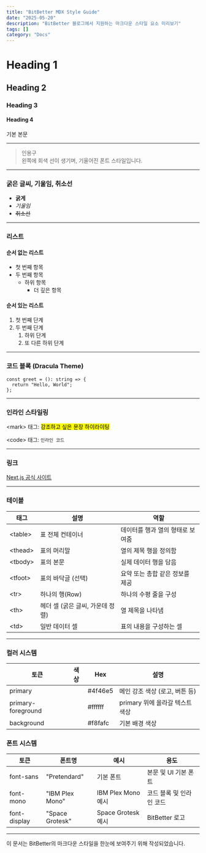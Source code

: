 ```yaml
---
title: "BitBetter MDX Style Guide"
date: "2025-05-20"
description: "BitBetter 블로그에서 지원하는 마크다운 스타일 요소 미리보기"
tags: []
category: "Docs"
---
```


# Heading 1

## Heading 2

### Heading 3

#### Heading 4

기본 본문

---

> 인용구  
> 왼쪽에 회색 선이 생기며, 기울어진 폰트 스타일입니다.

---

### 굵은 글씨, 기울임, 취소선

- **굵게**
- _기울임_
- <del>취소선</del>

---

### 리스트

#### 순서 없는 리스트

- 첫 번째 항목
- 두 번째 항목
  - 하위 항목
    - 더 깊은 항목

#### 순서 있는 리스트

1. 첫 번째 단계
2. 두 번째 단계
   1. 하위 단계
   2. 또 다른 하위 단계

---

### 코드 블록 (Dracula Theme)

```tsx
const greet = (): string => {
  return "Hello, World";
};
```

---

### 인라인 스타일링

&lt;mark&gt; 태그: <mark>강조하고 싶은 문장 하이라이팅</mark>

&lt;code&gt; 태그: <code>인라인 코드</code>

---

### 링크

[Next.js 공식 사이트](https://nextjs.org)

---

### 테이블

<table>
  <thead>
    <tr>
      <th>태그</th>
      <th>설명</th>
      <th>역할</th>
    </tr>
  </thead>
  <tbody>
    <tr>
      <td>&lt;table&gt;</td>
      <td>표 전체 컨테이너</td>
      <td>데이터를 행과 열의 형태로 보여줌</td>
    </tr>
    <tr>
      <td>&lt;thead&gt;</td>
      <td>표의 머리말</td>
      <td>열의 제목 행을 정의함</td>
    </tr>
    <tr>
      <td>&lt;tbody&gt;</td>
      <td>표의 본문</td>
      <td>실제 데이터 행을 담음</td>
    </tr>
    <tr>
      <td>&lt;tfoot&gt;</td>
      <td>표의 바닥글 (선택)</td>
      <td>요약 또는 총합 같은 정보를 제공</td>
    </tr>
    <tr>
      <td>&lt;tr&gt;</td>
      <td>하나의 행(Row)</td>
      <td>하나의 수평 줄을 구성</td>
    </tr>
    <tr>
      <td>&lt;th&gt;</td>
      <td>헤더 셀 (굵은 글씨, 가운데 정렬)</td>
      <td>열 제목을 나타냄</td>
    </tr>
    <tr>
      <td>&lt;td&gt;</td>
      <td>일반 데이터 셀</td>
      <td>표의 내용을 구성하는 셀</td>
    </tr>
  </tbody>
</table>

---

### 컬러 시스템

<table>
  <thead>
    <tr>
      <th>토큰</th>
      <th>색상</th>
      <th>Hex</th>
      <th>설명</th>
    </tr>
  </thead>
  <tbody>
    <tr>
      <td>primary</td>
      <td>
        <span
          style={{
            display: "inline-block",
            width: "1.25rem",
            height: "1.25rem",
            borderRadius: "9999px",
            backgroundColor: "#4f46e5",
            border: "1px solid #ccc",
          }}
        />
      </td>
      <td>#4f46e5</td>
      <td>메인 강조 색상 (로고, 버튼 등)</td>
    </tr>
    <tr>
      <td>primary-foreground</td>
      <td>
        <span
          style={{
            display: "inline-block",
            width: "1.25rem",
            height: "1.25rem",
            borderRadius: "9999px",
            backgroundColor: "#ffffff",
            border: "1px solid #ccc",
          }}
        />
      </td>
      <td>#ffffff</td>
      <td>primary 위에 올라갈 텍스트 색상</td>
    </tr>
    <tr>
      <td>background</td>
      <td>
        <span
          style={{
            display: "inline-block",
            width: "1.25rem",
            height: "1.25rem",
            borderRadius: "9999px",
            backgroundColor: "#f8fafc",
            border: "1px solid #ccc",
          }}
        />
      </td>
      <td>#f8fafc</td>
      <td>기본 배경 색상</td>
    </tr>
  </tbody>
</table>

### 폰트 시스템

<table>
  <thead>
    <tr>
      <th>토큰</th>
      <th>폰트명</th>
      <th>예시</th>
      <th>용도</th>
    </tr>
  </thead>
  <tbody>
    <tr>
      <td>font-sans</td>
      <td>"Pretendard"</td>
      <td style={{ fontFamily: "Pretendard" }}>기본 폰트</td>
      <td>본문 및 UI 기본 폰트</td>
    </tr>
    <tr>
      <td>font-mono</td>
      <td>"IBM Plex Mono"</td>
      <td style={{ fontFamily: "IBM Plex Mono" }}>IBM Plex Mono 예시</td>
      <td>코드 블록 및 인라인 코드</td>
    </tr>
    <tr>
      <td>font-display</td>
      <td>"Space Grotesk"</td>
      <td style={{ fontFamily: "Space Grotesk" }}>Space Grotesk 예시</td>
      <td>BitBetter 로고</td>
    </tr>
  </tbody>
</table>

---

이 문서는 BitBetter의 마크다운 스타일을 한눈에 보여주기 위해 작성되었습니다.
